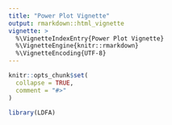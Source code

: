 ```yaml
---
title: "Power Plot Vignette"
output: rmarkdown::html_vignette
vignette: >
  %\VignetteIndexEntry{Power Plot Vignette}
  %\VignetteEngine{knitr::rmarkdown}
  %\VignetteEncoding{UTF-8}
---
```


```r
knitr::opts_chunk$set(
  collapse = TRUE,
  comment = "#>"
)
```

```r
library(LDFA)
```

